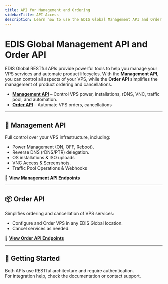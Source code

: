 ```yaml
---
title: API for Management and Ordering
sidebarTitle: API Access
description: Learn how to use the EDIS Global Management API and Order API to manage your VPS lifecycle, automate orders, and streamline infrastructure. Access full API documentation for seamless integration.
---
```


# EDIS Global Management API and Order API

EDIS Global RESTful APIs provide powerful tools to help you manage your VPS services and automate product lifecycles. With the **Management API**, you can control all aspects of your VPS, while the **Order API** simplifies the management of product ordering and cancellations. 

- **[Management API](https://docs.edisglobal.com/management-api-reference/authentication/create-auth-session)** – Control VPS power, installations, rDNS, VNC, traffic pool, and automation.  
- **[Order API](https://docs.edisglobal.com/order-api-reference/order-api-welcome)** – Automate VPS orders, cancellations

---

## 🚀 Management API  

Full control over your VPS infrastructure, including:  

- Power Management (ON, OFF, Reboot).  
- Reverse DNS (rDNS/PTR) delegation.  
- OS installations & ISO uploads
- VNC Access & Screenshots.
- Traffic Pool Operations & Webhooks

🔗 **[View Management API Endpoints](https://docs.edisglobal.com/management-api-reference/authentication/create-auth-session)**  

---

## 📦 Order API  

Simplifies ordering and cancellation of VPS services:  

- Configure and Order VPS in any EDIS Global location.  
- Cancel services as needed.  

🔗 **[View Order API Endpoints](https://docs.edisglobal.com/order-api-reference/order-api-welcome)**  

---

## 📘 Getting Started  

Both APIs use RESTful architecture and require authentication.  
For integration help, check the documentation or contact support.  